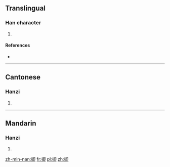 ==Translingual==

===Han character===
{{Han char|rn=64|rad=手|as=09|sn=12|four=5702<sub>0</sub>|canj=手日戈中 (QAIL)|ids=⿰[[扌]][[即]]}}

# {{defn|Han|sort=手09}}

====References====
* {{Han ref|kx=0443.150|dkj=12373|dj=0794.150|hdz=31920.040|uh=63E4|ud=25572|bh=D1B9|bd=53689}}

----

==Cantonese==

===Hanzi===
{{yue-hanzi|jyut=[[zat1]], [[zeot1]]|y=jat1, jeut1}}

# {{defn|lang=yue|sort=手09}}

----

==Mandarin==

===Hanzi===
{{cmn-hanzi|pin=[[jí]] ([[ji2]]), [[dì]] ([[di4]])|wg=chi<sup>2</sup>, ti<sup>4</sup>}}

# {{defn|lang=cmn|sort=手09}}

[[zh-min-nan:揤]]
[[fr:揤]]
[[pl:揤]]
[[zh:揤]]